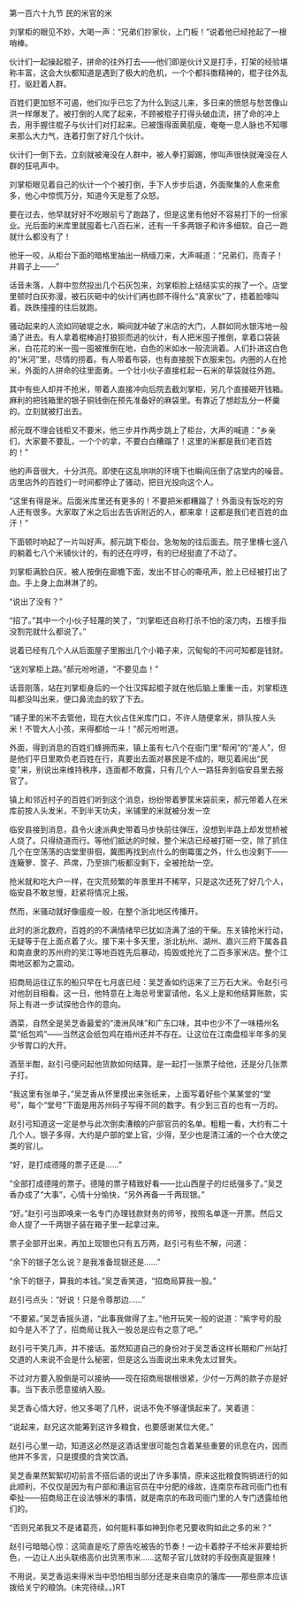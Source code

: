 

第一百六十九节 民的米官的米

刘掌柜的眼见不妙，大喝一声：“兄弟们抄家伙，上门板！”说着他已经抢起了一根哨棒。

伙计们一起操起棍子，拼命的往外打去――他们即是伙计又是打手，打架的经验堪称丰富，这会大伙都知道是遇到了极大的危机，一个个都抖擞精神的，棍子往外乱打，驱赶着人群。

百姓们更加怒不可遏，他们似乎已忘了为什么到这儿来，多日来的愤怒与愁苦像山洪一样爆发了。被打倒的人爬了起来，不顾被棍子打得头破血流，拼了命的冲上去，用手握住棍子与伙计们对打起来。已被饿得面黄肌瘦，奄奄一息人脉也不知哪来那么大力气，连着打倒了好几个伙计。

伙计们一倒下去，立刻就被淹没在人群中，被人拳打脚踢，惨叫声很快就淹没在人群的狂吼声中。

刘掌柜眼见着自己的伙计一个个被打倒，手下人步步后退，外面聚集的人愈来愈多，他心中惊慌万分，知道今天是惹了众怒。

要在过去，他早就好好不吃眼前亏了跑路了，但是这里有他好不容易打下的一份家业。光后面的米库里就囤着七八百石米，还有一千多两银子和许多细软。自己一跑就什么都没有了！

他牙一咬，从柜台下面的暗格里抽出一柄缅刀来，大声喊道：“兄弟们，亮青子！并肩子上――”

话音未落，人群中忽然投出几个石灰包来，刘掌柜脸上结结实实的挨了一个。店堂里顿时白灰弥漫，被石灰砸中的伙计们再也顾不得什么“真家伙”了，捂着脸嚎叫着。跌跌撞撞的往后就跑。

骚动起来的人流如同破堤之水，瞬间就冲破了米店的大门，人群如同水银泻地一般涌了进去。有人拿着棍棒追打狼狈而逃的伙计，有人把米囤子推倒，拿着口袋装米，白花花的米一囤一囤被推倒在地，白色的米如水一般流淌着。人们扑进这白色的“米河”里，尽情的捞着。有人带着布袋，也有直接脱下衣服来包。内圈的人在抢米，外面的人拼命的往里面勇。一个壮小伙子直接杠起一石米的草袋就往外跑。

其中有些人却并不抢米，带着人直接冲向后院去截刘掌柜，另几个直接砸开钱箱。麻利的把钱箱里的银子铜钱倒在预先准备好的麻袋里。有靠近了想趁乱分一杯羹的。立刻就被打出去。

郝元既不理会钱柜又不要米，他三步并作两步跳上了柜台，大声的喊道：“乡亲们，大家要不要乱，一个个的拿，不要白白糟蹋了！这里的米都是我们老百姓的！”

他的声音很大，十分洪亮。即使在这乱哄哄的环境下也瞬间压倒了店堂内的噪音。店里店外的百姓们一时间都停止了骚动，把目光投向这个人。

“这里有得是米。后面米库里还有更多的！不要把米都糟蹋了！外面没有饭吃的穷人还有很多。大家取了米之后出去告诉附近的人，都来拿！这都是我们老百姓的血汗！”

下面顿时响起了一片叫好声。郝元跳下柜台。急匆匆的往后面去。院子里横七竖八的躺着七八个米铺伙计的，有的还在哼哼，有的已经挺直了不动了。

刘掌柜满脸白灰，被人按倒在廊檐下面，发出不甘心的嘶吼声，脸上已经被打出了血。手上身上血淋淋了的。

“说出了没有？”

“招了。”其中一个小伙子轻蔑的笑了，“刘掌柜还自称打杀不怕的滚刀肉，五根手指没割完就什么都说了。”

说着已经有几个人从后面屋子里搬出几个小箱子来，沉甸甸的不问可知都是钱财。

“送刘掌柜上路。”郝元吩咐道，“不要见血！”

话音刚落，站在刘掌柜身后的一个壮汉挥起棍子就在他后脑上重重一击，刘掌柜连叫都没叫出来，便口鼻流血的软了下去。

“铺子里的米不去管他，现在大伙占住米库门口，不许人随便拿米，排队按人头米！不管大人小孩，来得都给一斗！”郝元吩咐道。

外面，得到消息的百姓们蜂拥而来，镇上虽有七八个在衙门里“帮闲”的“差人”，但是他们平日里欺负老百姓在行，真要出去面对暴民是不成的，眼见着闹出“民变”来，别说出来维持秩序，连面都不敢露，只有几个人一路狂奔到临安县里去报官了。

镇上和邻近村子的百姓们听到这个消息，纷纷带着箩筐米袋前来，郝元带着人在米库前按人头发米，不到半天功夫，米铺里的米就被分发一空

临安县接到消息，县令火速派典史带着马步快前往弹压，没想到半路上却发觉桥被人烧了。只得绕道而行。等他们抵达的时候，整个米店已经被打砸一空，除了抓住几个在空荡荡的店堂里徘徊，冀图再找到点什么的倒霉蛋之外，什么也没剩下――连簸箩、筐子、芦席，乃至排门板都没剩下，全被抢劫一空。

抢米就和吃大户一样，在灾荒频繁的年景里并不稀罕，只是这次还死了好几个人，临安县不敢怠慢，赶紧将情况上报。

然而，米骚动就好像瘟疫一般，在整个浙北地区传播开。

此时的浙北数府，百姓的的不满情绪早已犹如浇满了油的干柴。东关镇抢米行动，无疑等于在上面点着了火。接下来十多天里，浙北杭州、湖州、嘉兴三府下属各县和南直隶的苏州府的吴江等地百姓先后暴动，捣毁或抢光了二百多家米店。整个江南地区都为之震动。

招商局运往辽东的船只早在七月底已经：吴芝香如约运来了三万石大米。令赵引弓对他刮目相看。这一日，他特意在上海总号里宴请他，名义上是和他结算账款，实际上有进一步试探他合作的意向。

酒菜，自然全是吴芝香最爱的“澳洲风味”和广东口味，其中也少不了一味梧州名菜“纸包鸡”――当然这会纸包鸡在梧州还并不存在。让这位在江南盘桓半年多的吴少爷胃口的大开。

酒至半酣，赵引弓便问起他货款如何结算。是一起打一张票子给他，还是分几张票子打。

“我这里有张单子，”吴芝香从怀里摸出来张纸来，上面写着好些个某某堂的“堂号”，每个“堂号”下面是用苏州码子写得不同的数字。有少到三百的也有一万的。

赵引弓知道这一定是参与此次倒卖漕粮的户部官员的名单。粗粗一看，大约有二十几个人。银子多得，大约是户部的堂上官，少得，至少也是清江浦的一个仓大使之类的官儿。

“好，是打成德隆的票子还是……”

“全部打成德隆的票子。德隆的票子精致好看――比山西屋子的烂纸强多了。”吴芝香办成了“大事”，心情十分愉快，“另外再备一千两现银。”

“好。”赵引弓当即唤来一名专门办理钱款财务的师爷，按照名单逐一开票。然后又命人提了一千两银子装在箱子里一起拿过来。

票子全部开出来，再加上现银也只有五万两，赵引弓有些不解，问道：

“余下的银子怎么说？是我准备现银还是……”

“余下的银子，算我的本钱。”吴芝香笑道，“招商局算我一股。”

赵引弓点头：“好说！只是令尊那边……”

“不要紧。”吴芝香摇头道，“此事我做得了主。”他开玩笑一般的说道：“紫字号的股如今是入不了了，招商局让我入一股总是应有之意了吧。”

赵引弓干笑几声，并不接话。虽然知道自己的身份对于吴芝香这样长期和广州站打交道的人来说不会是什么秘密，但是这么当面说出来未免太过冒失。

不过对方要入股倒是可以接纳――现在招商局银根很紧，少付一万两的款子亦是好事。当下表示愿意接纳入股。

吴芝香心情大好，他又多喝了几杯，说话不免不够谨慎起来了。笑着道：

“说起来，赵兄这次能筹到这许多粮食，也要感谢某位大佬。”

赵引弓心里一动，知道这必然是这酒话里很可能包含着某些重要的讯息在内，因而他并不多言，只是摸摸的含笑饮酒。

吴芝香果然絮絮叨叨前言不搭后语的说出了许多事情，原来这批粮食购销进行的如此顺利，不仅仅是因为有户部和漕运官员在中分肥的缘故，连南京布政司衙门也有牵扯――招商局正在设法够米的事情，就是南京的布政司衙门里的人专门透露给他们的。

“否则兄弟我又不是诸葛亮，如何能料事如神到你老兄要收购如此之多的米？”

赵引弓暗暗心惊：这简直是吃了原告吃被告的节奏！一边卡着脖子不给米非要给折色，一边让人出头联络高价出货黑市米……这帮子官儿敛财的手段倒真是狠辣！

不用说，吴芝香运来得米当中恐怕相当部分还是来自南京的藩库――那些原本应该拨给关宁的粮饷。(未完待续。。)RT

